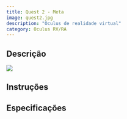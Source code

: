 ```yaml
---
title: Quest 2 - Meta
image: quest2.jpg
description: "Oculus de realidade virtual"
category: Oculus RV/RA
---
```


::: {.panel-tabset}

## Descrição

![](quest2.jpg)

## Instruções

## Especificações


:::

